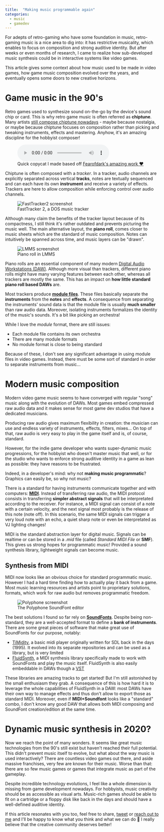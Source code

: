 ```yaml
---
title:  "Making music programmable again"
categories:
  - music
  - gamedev
---
```


For adepts of retro-gaming who have some foundation in music, retro-gaming music is a nice area to dig into: it has restrictive musicality, which enables to focus on composition and strong auditive identity.
But after weeks or even months of research, I came to realize how sub-developed music synthesis could be in interactive systems like video games.

This article gives some context about how music used to be made in video games,
how game music composition evolved over the years,
and eventually opens some doors to new creative horizons.


# Game music in the 90's

Retro games used to synthesize sound on-the-go by the device's sound chip or card. This is why retro game music is often referred as **chiptune**.
Many artists [still compose chiptune nowadays](http://battleofthebits.org/) - maybe because nostalgia, or maybe because chiptune focuses on composition rather than picking and tweaking instruments, effects and mastering.
Anyhow, it's an amazing discipline for the hobbyist composer!

<figure>
  <audio controls>
    <source src="/res/audio/flamerepellent-sunvox.ogg" type="audio/ogg" />
  </audio>
  <figcaption>Quick copycat I made based off <a href="https://fearofdark.bandcamp.com/album/the-coffee-zone">Fearofdark's amazing work ❤️</a></figcaption>
</figure>

Chiptune is often composed with a _tracker_.
In a tracker, audio channels are explicitly separated across vertical **tracks**, notes are textually sequenced and can each have its own **instrument** and receive a variety of effects.
Trackers are here to allow composition while enforcing control over audio channels.


<figure>
  <img alt="FastTracker2 screenshot" src="/img/FastTracker2.png" />
  <figcaption>FastTracker 2, a DOS music tracker</figcaption>
</figure>

Although many claim the benefits of the tracker layout because of its compactness, I still think it's rather outdated and prevents picturing the music well. The main alternative layout, the **piano roll**, comes closer to music sheets which are the standard of music composition. Notes can intuitively be spanned across time, and music layers can be "drawn".

<figure>
  <img alt="LMMS screenshot" src="/img/LMMS_PianoRoll.png" />
  <figcaption>Piano roll in LMMS</figcaption>
</figure>

Piano rolls are an essential component of many modern [Digital Audio Workstations (DAW)](https://en.wikipedia.org/wiki/Digital_audio_workstation). Although more visual than trackers, different piano rolls might have many varying features between each other, whereas all trackers are mostly the same.
This has an impact on **how little standard piano roll based DAWs** are.

Most trackers produce [**module files**](https://en.wikipedia.org/wiki/Module_file). These files basically separate the **instruments** from the **notes** and **effects**.
A consequence from separating the instruments' sound data is that the module file is usually **much smaller** than raw audio data.
Moreover, isolating instruments formalizes the identity of the music's sounds. It's a bit like picking an orchestra!

While I love the _module_ format, there are still issues:
- Each module file contains its own orchestra
- There are many module formats
- No module format is close to being standard

Because of these, I don't see any significant advantage in using module files in video games. Instead, there must be some sort of standard in order to separate instruments from music...


# Modern music composition

Modern video game music seems to have converged with regular "song" music along with the evolution of DAWs.
Most games embed compressed raw audio data and it makes sense for most game dev studios that have a dedicated musicians.

Producing raw audio gives maximum flexibility in creation: the musician can use and endless variety of instruments, effects, filters, mixes... On top of that, raw audio is very easy to play in the game itself and is, of course, standard.

However, for the indie game developer who wants super-dynamic music progressions, for the hobbyist who doesn't master music that well, or for the studio who wants to enforce strong auditive identity in a game as lean as possible: they have reasons to be frustrated.

Indeed, in a developer's mind: why not **making music programmatic**? Graphics can easily be, so why not music?

There is a standard for having instruments communicate together and with computers: [**MIDI**](https://en.wikipedia.org/wiki/MIDI). Instead of transferring raw audio, the MIDI protocol consists in transferring **simpler abstract signals** that will be interpretated according to the receiver. For instance, a MIDI signal can consist of a note with a certain velocity, and the next signal most probably is the release of this note (note off). In this scenario, the same MIDI signals can trigger a very loud note with an echo, a quiet sharp note or even be interpretated as VJ lighting changes!

MIDI is the standard abstraction layer for digital music. Signals can be realtime or can be stored in a _.mid_ file (called _Standard MIDI File_ or **SMF**). This gives us strong hopes for programmatic music! Provided a sound synthesis library, lightweight signals can become music.


## Synthesis from MIDI

MIDI now looks like an obvious choice for standard programmatic music.
However I had a hard time finding how to actually play it back from a game.
Most music learning resources and artists point to proprietary solutions, formats, which work for raw audio but removes programmatic freedom.

<figure>
  <img alt="Polyphone screenshot" src="/img/Polyphone.png" />
  <figcaption>The Polyphone SoundFont editor</figcaption>
</figure>

The best solutions I found so far rely on [**SoundFonts**](https://en.wikipedia.org/wiki/SoundFont). Despite being non-standard, they are a well-accepted format to define a **bank of instruments**.
There are some great pieces of software that make great use of SoundFonts for our purpose, notably:
- [TiMidity](https://github.com/freeors/SDL/blob/master/SDL2_mixer-2.0.1/timidity/timidity.c), a basic midi player originally written for SDL back in the days (1995). It evolved into its separate repositories and can be used as a library, but is very limited
- [FluidSynth](https://github.com/FluidSynth/fluidsynth), a MIDI synthesis library specifically made to work with SoundFonts and play the music itself. FluidSynth is also easily embeddable in DAWs though a [VST](https://en.wikipedia.org/wiki/Virtual_Studio_Technology)

These libraries are amazing tracks to get started! But I'm still astonished by the small enthusiasm they grab.
A consequence of this is how hard it is to leverage the whole capabilities of FluidSynth in a DAW: most DAWs have their own way to manage effects and thus don't allow to export those as standard MIDI.
Moreover, even if **MIDI+Soundfont** looks like a "standard" combo, I don't know any good DAW that allows both MIDI composing and SoundFont creation/edition at the same time.


# Dynamic music synthesis in 2020?

Now we reach the point of many wonders. It seems like great music technologies from the 90's still exist but haven't reached their full potential.
This didn't prevent music itself to evolve, but what about the way music is used interactively?
There are countless video games out there, and aside massive franchises, very few are known for their music.
Worse than that: there are so few music games or games that integrate music as part of the gameplay.

Despite incredible technology evolutions, I feel like a whole dimension is missing from game development nowadays.
For hobbyists, music creativity should be as accessible as visual arts.
Music-rich games should be able to fit on a cartridge or a floppy disk like back in the days and should have a well-defined auditive identity.

If this article resonates with you too, feel free to share, [tweet](https://twitter.com/ngasull/status/1228238628729409536) or [reach out to me](/about#contact-me) and I'll be happy to know what you think and what we can do 🙂 I really believe that the creative community deserves better!
